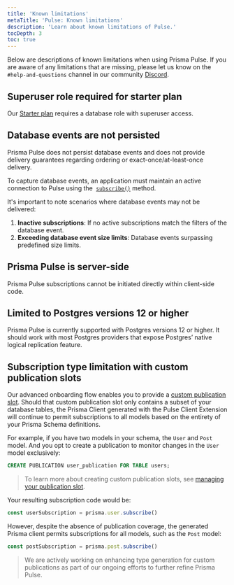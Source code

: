 ```yaml
---
title: 'Known limitations'
metaTitle: 'Pulse: Known limitations'
description: 'Learn about known limitations of Pulse.'
tocDepth: 3
toc: true
---
```


<TopBlock>

Below are descriptions of known limitations when using Prisma Pulse. If you are aware of any limitations that are missing, please let us know on the `#help-and-questions` channel in our community [Discord](https://pris.ly/discord).

</TopBlock>

## Superuser role required for starter plan

Our [Starter plan](https://www.prisma.io/pricing) requires a database role with superuser access.

## Database events are not persisted

Prisma Pulse does not persist database events and does not provide delivery guarantees regarding ordering or exact-once/at-least-once delivery.

To capture database events, an application must maintain an active connection to Pulse using the  [`subscribe()`](/pulse/api-reference#subscribe) method.

It's important to note scenarios where database events may not be delivered:

1. **Inactive subscriptions**: If no active subscriptions match the filters of the database event.
2. **Exceeding database event size limits**: Database events surpassing predefined size limits.

## Prisma Pulse is server-side

Prisma Pulse subscriptions cannot be initiated directly within client-side code.

## Limited to Postgres versions 12 or higher

Prisma Pulse is currently supported with Postgres versions 12 or higher. It should work with most Postgres providers that expose Postgres’ native logical replication feature.

## Subscription type limitation with custom publication slots

Our advanced onboarding flow enables you to provide a [custom publication slot](/pulse/database-setup/general-database-instructions#manage-your-own-publication-slot). Should that custom publication slot only contains a subset of your database tables, the Prisma Client generated with the Pulse Client Extension will continue to permit subscriptions to all models based on the entirety of your Prisma Schema definitions.

For example, if you have two models in your schema, the `User` and `Post` model. And you opt to create a publication to monitor changes in the `User` model exclusively:

```sql
CREATE PUBLICATION user_publication FOR TABLE users;
```

> To learn more about creating custom publication slots, see [managing your publication slot](https://www.prisma.io/docs/pulse/database-setup/general-database-instructions#manage-your-own-publication-slot).

Your resulting subscription code would be:

```ts
const userSubscription = prisma.user.subscribe()
```

However, despite the absence of publication coverage, the generated Prisma client permits subscriptions for all models, such as the `Post` model:

```ts
const postSubscription = prisma.post.subscribe()
```

> We are actively working on enhancing type generation for custom publications as part of our ongoing efforts to further refine Prisma Pulse.

